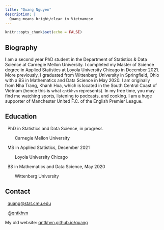 ```yaml
---
title: "Quang Nguyen"
description: |
  Quang means bright/clear in Vietnamese
---
```


```r
knitr::opts_chunk$set(echo = FALSE)
```

## Biography

<!-- <center> -->

<!-- ![](qpic2.png){width=45%} -->

<!-- </center> -->

I am a second year PhD student in the Department of Statistics & Data Science at Carnegie Mellon University.
I completed my Master of Science degree in Applied Statistics at Loyola University Chicago in December 2021. More previously, I graduated from Wittenberg University in Springfield, Ohio with a BS in Mathematics and Data Science in May 2020. I am originally from Nha Trang, Khanh Hoa, which is located in the South Central Coast of Vietnam (hence this is what `qntkhvn` represents). In my free time, you may find me watching sports, listening to podcasts, and cooking. I am a huge supporter of Manchester United F.C. of the English Premier League.

## Education

<i class="fas fa-graduation-cap"></i> &nbsp;
PhD in Statistics and Data Science, in progress

&nbsp; &nbsp; &nbsp; &nbsp; Carnegie Mellon University

<i class="fas fa-graduation-cap"></i> &nbsp;
MS in Applied Statistics, December 2021

&nbsp; &nbsp; &nbsp; &nbsp; Loyola University Chicago

<i class="fas fa-graduation-cap"></i> &nbsp;
BS in Mathematics and Data Science, May 2020

&nbsp; &nbsp; &nbsp; &nbsp; Wittenberg University

## Contact

<font size="4"><i class="fas fa-envelope"></i></font> &nbsp; <quang@stat.cmu.edu>

<font size="4"><i class="fab fa-twitter"></i></font> &nbsp; [\@qntkhvn](https://twitter.com/qntkhvn)

My old website: [qntkhvn.github.io/quang](https://qntkhvn.github.io/quang)